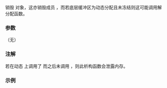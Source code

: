 {{cpp/io/strstream/title|~strstream}}
{{cpp/io/strstream/navbar}}
{{ddcl|deprecated=c++98|removed=c++26|1=
virtual ~strstream();
}}

销毁 {{tt|std::strstream}} 对象，这亦销毁成员 {{lc|std::strstreambuf}}，而若底层缓冲区为动态分配且未冻结则这可能调用解分配函数。

===参数===
（无）

===注解===
若在动态 {{tt|strstream}} 上调用了 {{lc|str()}} 而之后未调用 {{rlpt|freeze|freeze(false)}}，则此析构函数会泄露内存。

===示例===
{{example
|code=
#include &lt;iostream&gt;
#include &lt;strstream&gt;

int main()
{
    {
        std::ostrstream s; // 动态缓冲区
        s &lt;&lt; 1.23 &lt;&lt; std::ends;
        std::cout &lt;&lt; s.str() &lt;&lt; '\n';
        s.freeze(false);
    } // 调用析构函数，解分配缓冲区

    {
        std::ostrstream s;
        s &lt;&lt; 1.23 &lt;&lt; std::ends;
        std::cout &lt;&lt; s.str() &lt;&lt; '\n';
//      buf.freeze(false);
    } // 调用析构函数，内存泄漏

    {
        std::istrstream s("1.23"); // 常量缓冲区
        double d;
        s &gt;&gt; d;
        std::cout &lt;&lt; d &lt;&lt; '\n';
    } // 调用析构函数，无需解分配
}
|output=
1.23
1.23
1.23
}}

{{langlinks|de|en|es|fr|it|ja|pt|ru}}